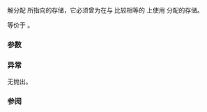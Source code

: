 {{cpp/experimental/pmr/polymorphic_allocator/title|deallocate}}
{{cpp/experimental/lib extensions/pmr/polymorphic_allocator/navbar}}

{{ddcl|since=libfund_ts| 
void deallocate( T* p, std::size_t n );
}}

解分配 {{c|p}} 所指向的存储，它必须曾为在与 {{c|*resource()}} 比较相等的 {{ltt|cpp/experimental/memory_resource}} {{tt|x}} 上使用 {{c|x.allocate(n * sizeof(T), alignof(T))}} 分配的存储。

等价于 {{c|this-&gt;resource()-&gt;deallocate(p, n * sizeof(T), alignof(T));}}。

===参数===
{{par begin}}
{{par|p|指向要解分配内存的指针}}
{{par|n|原分配的对象数量}}
{{par end}}

===异常===
无抛出。

===参阅===
{{dsc begin}}
{{dsc inc|cpp/memory/allocator traits/dsc deallocate}}
{{dsc inc|cpp/experimental/memory resource/dsc deallocate}}
{{dsc end}}